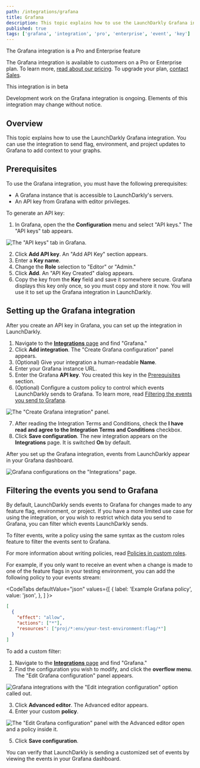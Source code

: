 ```yaml
---
path: /integrations/grafana
title: Grafana
description: This topic explains how to use the LaunchDarkly Grafana integration. You can use the integration to send flag, environment, and project updates to Grafana to add context to your graphs.
published: true
tags: ['grafana', 'integration', 'pro', 'enterprise', 'event', 'key']
---
```


<Callout intent="primary">
<CalloutTitle>The Grafana integration is a Pro and Enterprise feature</CalloutTitle>
<CalloutDescription>

The Grafana integration is available to customers on a Pro or Enterprise plan. To learn more, [read about our pricing](https://launchdarkly.com/pricing/). To upgrade your plan, [contact Sales](https://launchdarkly.com/contact-sales/).

</CalloutDescription>
</Callout>

<Callout intent="info">
<CalloutTitle>This integration is in beta</CalloutTitle>
<CalloutDescription>

Development work on the Grafana integration is ongoing. Elements of this integration may change without notice.

</CalloutDescription>
</Callout>

## Overview

This topic explains how to use the LaunchDarkly Grafana integration. You can use the integration to send flag, environment, and project updates to Grafana to add context to your graphs.

## Prerequisites

To use the Grafana integration, you must have the following prerequisites:

- A Grafana instance that is accessible to LaunchDarkly's servers.
- An API key from Grafana with editor privileges.

To generate an API key:

1. In Grafana, open the the **Configuration** menu and select "API keys." The "API keys" tab appears.

![The "API keys" tab in Grafana.](grafana-api-tab.png)

2. Click **Add API key**. An "Add API Key" section appears.
3. Enter a **Key name**.
4. Change the **Role** selection to "Editor" or "Admin."
5. Click **Add**. An "API Key Created" dialog appears.
6. Copy the key from the **Key** field and save it somewhere secure. Grafana displays this key only once, so you must copy and store it now. You will use it to set up the Grafana integration in LaunchDarkly.

## Setting up the Grafana integration

After you create an API key in Grafana, you can set up the integration in LaunchDarkly.

1. Navigate to the [**Integrations** page](https://app.launchdarkly.com/default/integrations) and find "Grafana."
2. Click **Add integration**. The "Create Grafana configuration" panel appears.
3. (Optional) Give your integration a human-readable **Name**.
4. Enter your Grafana instance URL.
4. Enter the Grafana **API key**. You created this key in the [Prerequisites](#prerequisites) section.
6. (Optional) Configure a custom policy to control which events LaunchDarkly sends to Grafana. To learn more, read [Filtering the events you send to Grafana](#filtering-the-events-you-send-to-grafana).

![The "Create Grafana integration" panel.](grafana-config.png)

7. After reading the Integration Terms and Conditions, check the **I have read and agree to the Integration Terms and Conditions** checkbox.
8. Click **Save configuration**. The new integration appears on the **Integrations** page. It is switched **On** by default.

After you set up the Grafana integration, events from LaunchDarkly appear in your Grafana dashboard.

![Grafana configurations on the "Integrations" page.](grafana-integration.png)

## Filtering the events you send to Grafana

By default, LaunchDarkly sends events to Grafana for changes made to any feature flag, environment, or project. If you have a more limited use case for using the integration, or you wish to restrict which data you send to Grafana, you can filter which events LaunchDarkly sends.

To filter events, write a policy using the same syntax as the custom roles feature to filter the events sent to Grafana.

For more information about writing policies, read [Policies in custom roles](/home/members/role-policies).

For example, if you only want to receive an event when a change is made to one of the feature flags in your testing environment, you can add the following policy to your events stream:

<CodeTabs
  defaultValue="json"
  values={[
    { label: 'Example Grafana policy', value: 'json', },
  ]
}>

<CodeTabItem value="json">

```json
[
  {
    "effect": "allow",
    "actions": ["*"],
    "resources": ["proj/*:env/your-test-environment:flag/*"]
  }
]
```

</CodeTabItem>
</CodeTabs>

To add a custom filter:

1. Navigate to the [**Integrations** page](https://app.launchdarkly.com/default/integrations) and find "Grafana."
2. Find the configuration you wish to modify, and click the **overflow menu**. The "Edit Grafana configuration" panel appears.

![Grafana integrations with the "Edit integration configuration" option called out.](grafana-edit-callout.png)

3. Click **Advanced editor**. The Advanced editor appears.
4. Enter your custom **policy**.

![The "Edit Grafana configuration" panel with the Advanced editor open and a policy inside it.](grafana-custom-policy.png)

5. Click **Save configuration**.

You can verify that LaunchDarkly is sending a customized set of events by viewing the events in your Grafana dashboard.

